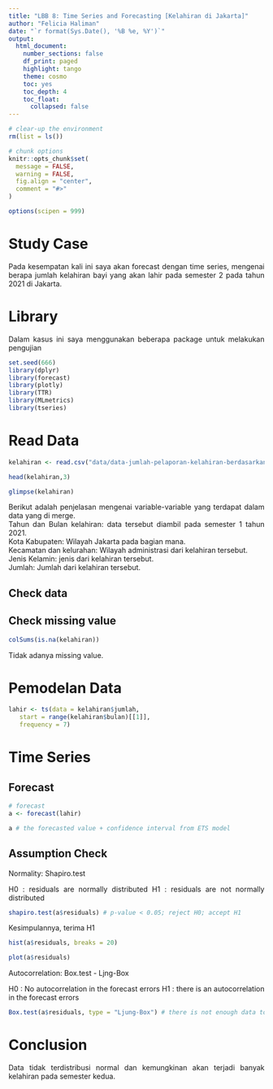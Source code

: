 ---
title: "LBB 8: Time Series and Forecasting [Kelahiran di Jakarta]"
author: "Felicia Haliman"
date: "`r format(Sys.Date(), '%B %e, %Y')`"
output:
  html_document:
    number_sections: false
    df_print: paged
    highlight: tango
    theme: cosmo
    toc: yes
    toc_depth: 4
    toc_float:
      collapsed: false
---

```{r setup, include=FALSE}
# clear-up the environment
rm(list = ls())

# chunk options
knitr::opts_chunk$set(
  message = FALSE,
  warning = FALSE,
  fig.align = "center",
  comment = "#>"
)

options(scipen = 999)
```

<style>
body {
text-align: justify}
</style>

# Study Case

Pada kesempatan kali ini saya akan forecast dengan time series, mengenai berapa jumlah kelahiran bayi yang akan lahir pada semester 2 pada tahun 2021 di Jakarta.

# Library

Dalam kasus ini saya menggunakan beberapa package untuk melakukan pengujian

```{r warning = FALSE, message = FALSE}
set.seed(666)
library(dplyr)
library(forecast)
library(plotly)
library(TTR)
library(MLmetrics)
library(tseries)
```

# Read Data

```{r}
kelahiran <- read.csv("data/data-jumlah-pelaporan-kelahiran-berdasarkan-jenis-kelamin-per-kelurahan-bulan-januari-tahun-2021.csv")
```

```{r}
head(kelahiran,3)
```
```{r}
glimpse(kelahiran)
```
Berikut adalah penjelasan mengenai variable-variable yang terdapat dalam data yang di merge.\
Tahun dan Bulan kelahiran: data tersebut diambil pada semester 1 tahun 2021.\
Kota Kabupaten: Wilayah Jakarta pada bagian mana.\
Kecamatan dan kelurahan: Wilayah administrasi dari kelahiran tersebut.\
Jenis Kelamin: jenis dari kelahiran tersebut.\
Jumlah: Jumlah dari kelahiran tersebut.

## Check data
## Check missing value

```{r}
colSums(is.na(kelahiran))
```
Tidak adanya missing value.

# Pemodelan Data

```{r}
lahir <- ts(data = kelahiran$jumlah,
   start = range(kelahiran$bulan)[[1]],
   frequency = 7) 
```

# Time Series

## Forecast

```{r}
# forecast
a <- forecast(lahir)

a # the forecasted value + confidence interval from ETS model
```

## Assumption Check

Normality: Shapiro.test

H0 : residuals are normally distributed
H1 : residuals are not normally distributed

```{r}
shapiro.test(a$residuals) # p-value < 0.05; reject H0; accept H1 
```
Kesimpulannya, terima H1

```{r}
hist(a$residuals, breaks = 20)
```

```{r}
plot(a$residuals)
```

Autocorrelation: Box.test - Ljng-Box

H0 : No autocorrelation in the forecast errors
H1 : there is an autocorrelation in the forecast errors

```{r}
Box.test(a$residuals, type = "Ljung-Box") # there is not enough data to reject H0
```

# Conclusion

Data tidak terdistribusi normal dan kemungkinan akan terjadi banyak kelahiran pada semester kedua.